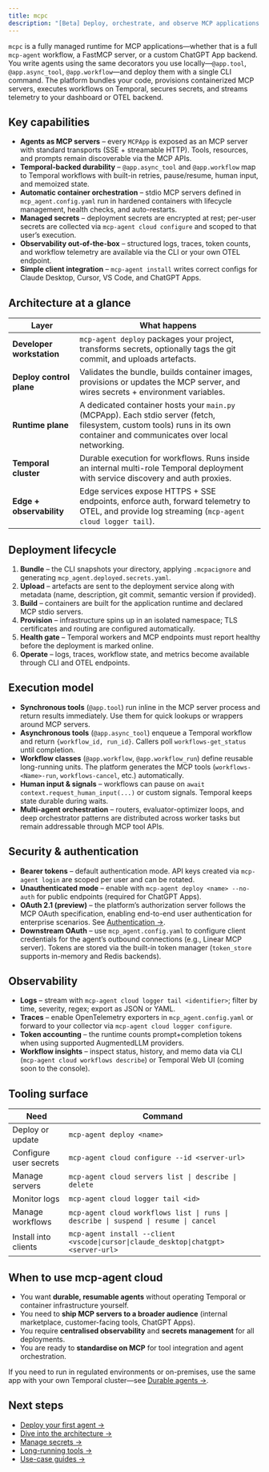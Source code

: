 ```yaml
---
title: mcpc
description: "[Beta] Deploy, orchestrate, and observe MCP applications on managed infrastructure"
---
```


`mcpc` is a fully managed runtime for MCP applications—whether that is a full `mcp-agent` workflow, a FastMCP server, or a custom ChatGPT App backend. You write agents using the same decorators you use locally—`@app.tool`, `@app.async_tool`, `@app.workflow`—and deploy them with a single CLI command. The platform bundles your code, provisions containerized MCP servers, executes workflows on Temporal, secures secrets, and streams telemetry to your dashboard or OTEL backend.

## Key capabilities

- **Agents as MCP servers** – every `MCPApp` is exposed as an MCP server with standard transports (SSE + streamable HTTP). Tools, resources, and prompts remain discoverable via the MCP APIs.
- **Temporal-backed durability** – `@app.async_tool` and `@app.workflow` map to Temporal workflows with built-in retries, pause/resume, human input, and memoized state.
- **Automatic container orchestration** – stdio MCP servers defined in `mcp_agent.config.yaml` run in hardened containers with lifecycle management, health checks, and auto-restarts.
- **Managed secrets** – deployment secrets are encrypted at rest; per-user secrets are collected via `mcp-agent cloud configure` and scoped to that user’s execution.
- **Observability out-of-the-box** – structured logs, traces, token counts, and workflow telemetry are available via the CLI or your own OTEL endpoint.
- **Simple client integration** – `mcp-agent install` writes correct configs for Claude Desktop, Cursor, VS Code, and ChatGPT Apps.

## Architecture at a glance

| Layer | What happens |
| --- | --- |
| **Developer workstation** | `mcp-agent deploy` packages your project, transforms secrets, optionally tags the git commit, and uploads artefacts. |
| **Deploy control plane** | Validates the bundle, builds container images, provisions or updates the MCP server, and wires secrets + environment variables. |
| **Runtime plane** | A dedicated container hosts your `main.py` (MCPApp). Each stdio server (fetch, filesystem, custom tools) runs in its own container and communicates over local networking. |
| **Temporal cluster** | Durable execution for workflows. Runs inside an internal multi-role Temporal deployment with service discovery and auth proxies. |
| **Edge + observability** | Edge services expose HTTPS + SSE endpoints, enforce auth, forward telemetry to OTEL, and provide log streaming (`mcp-agent cloud logger tail`). |

## Deployment lifecycle

1. **Bundle** – the CLI snapshots your directory, applying `.mcpacignore` and generating `mcp_agent.deployed.secrets.yaml`.
2. **Upload** – artefacts are sent to the deployment service along with metadata (name, description, git commit, semantic version if provided).
3. **Build** – containers are built for the application runtime and declared MCP stdio servers.
4. **Provision** – infrastructure spins up in an isolated namespace; TLS certificates and routing are configured automatically.
5. **Health gate** – Temporal workers and MCP endpoints must report healthy before the deployment is marked online.
6. **Operate** – logs, traces, workflow state, and metrics become available through CLI and OTEL endpoints.


## Execution model

- **Synchronous tools** (`@app.tool`) run inline in the MCP server process and return results immediately. Use them for quick lookups or wrappers around MCP servers.
- **Asynchronous tools** (`@app.async_tool`) enqueue a Temporal workflow and return `{workflow_id, run_id}`. Callers poll `workflows-get_status` until completion.
- **Workflow classes** (`@app.workflow`, `@app.workflow_run`) define reusable long-running units. The platform generates the MCP tools (`workflows-<Name>-run`, `workflows-cancel`, etc.) automatically.
- **Human input & signals** – workflows can pause on `await context.request_human_input(...)` or custom signals. Temporal keeps state durable during waits.
- **Multi-agent orchestration** – routers, evaluator-optimizer loops, and deep orchestrator patterns are distributed across worker tasks but remain addressable through MCP tool APIs.

## Security & authentication

- **Bearer tokens** – default authentication mode. API keys created via `mcp-agent login` are scoped per user and can be rotated.
- **Unauthenticated mode** – enable with `mcp-agent deploy <name> --no-auth` for public endpoints (required for ChatGPT Apps).
- **OAuth 2.1 (preview)** – the platform’s authorization server follows the MCP OAuth specification, enabling end-to-end user authentication for enterprise scenarios. See [Authentication →](/cloud/authentication/overview).
- **Downstream OAuth** – use `mcp_agent.config.yaml` to configure client credentials for the agent’s outbound connections (e.g., Linear MCP server). Tokens are stored via the built-in token manager (`token_store` supports in-memory and Redis backends).

## Observability

- **Logs** – stream with `mcp-agent cloud logger tail <identifier>`; filter by time, severity, regex; export as JSON or YAML.
- **Traces** – enable OpenTelemetry exporters in `mcp_agent.config.yaml` or forward to your collector via `mcp-agent cloud logger configure`.
- **Token accounting** – the runtime counts prompt+completion tokens when using supported AugmentedLLM providers.
- **Workflow insights** – inspect status, history, and memo data via CLI (`mcp-agent cloud workflows describe`) or Temporal Web UI (coming soon to the console).

## Tooling surface

| Need | Command |
| --- | --- |
| Deploy or update | `mcp-agent deploy <name>` |
| Configure user secrets | `mcp-agent cloud configure --id <server-url>` |
| Manage servers | `mcp-agent cloud servers list \| describe \| delete` |
| Monitor logs | `mcp-agent cloud logger tail <id>` |
| Manage workflows | `mcp-agent cloud workflows list \| runs \| describe \| suspend \| resume \| cancel` |
| Install into clients | `mcp-agent install --client <vscode\|cursor\|claude_desktop\|chatgpt> <server-url>` |

## When to use mcp-agent cloud

- You want **durable, resumable agents** without operating Temporal or container infrastructure yourself.
- You need to **ship MCP servers to a broader audience** (internal marketplace, customer-facing tools, ChatGPT Apps).
- You require **centralised observability** and **secrets management** for all deployments.
- You are ready to **standardise on MCP** for tool integration and agent orchestration.

If you need to run in regulated environments or on-premises, use the same app with your own Temporal cluster—see [Durable agents →](/mcp-agent-sdk/advanced/durable-agents).

## Next steps

- [Deploy your first agent →](/cloud/deployment-quickstart)
- [Dive into the architecture →](/cloud/mcp-agent-cloud/architecture-overview)
- [Manage secrets →](/cloud/mcp-agent-cloud/manage-secrets)
- [Long-running tools →](/cloud/mcp-agent-cloud/long-running-tools)
- [Use-case guides →](/cloud/use-cases/deploy-agents)
